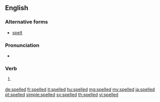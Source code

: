 ==English==

===Alternative forms===
* [[spelt]] {{qualifier|British}}

===Pronunciation===
* {{IPA|/ˈspɛld/|lang=en}}

===Verb===
{{head|en|verb form}}

# {{qualifier|North America}} {{en-past of|spell}}

[[de:spelled]]
[[fr:spelled]]
[[it:spelled]]
[[hu:spelled]]
[[mg:spelled]]
[[my:spelled]]
[[ja:spelled]]
[[pt:spelled]]
[[simple:spelled]]
[[sv:spelled]]
[[th:spelled]]
[[vi:spelled]]